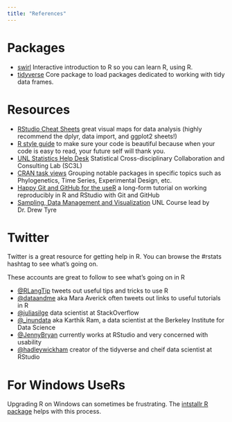 ```yaml
---
title: "References"
---
```


# Packages

 - [swirl] Interactive introduction to R so you can learn R, using R.
 - [tidyverse] Core package to load packages dedicated to working with tidy
   data frames.
   
# Resources

 - [RStudio Cheat Sheets] great visual maps for data analysis (highly recommend the dplyr, data import, and ggplot2 sheets!)
 - [R style guide] to make sure your code is beautiful because when your code is
   easy to read, your future self will thank you.
 - [UNL Statistics Help Desk] Statistical Cross-disciplinary Collaboration and Consulting Lab (SC3L)
 - [CRAN task views] Grouping notable packages in specific topics such as
   Phylogenetics, Time Series, Experimental Design, etc.
 - [Happy Git and GitHub for the useR] a long-form tutorial on working
   reproducibly in R and RStudio with Git and GitHub
 - [Sampling, Data Management and Visualization] UNL Course lead by Dr. Drew Tyre
 
# Twitter 

Twitter is a great resource for getting help in R. You can browse the \#rstats
hashtag to see what's going on.

These accounts are great to follow to see what's going on in R

 - [@RLangTip](https://twitter.com/RLangTip) tweets out useful tips and tricks to use R
 - [@dataandme](https://twitter.com/dataandme) aka Mara Averick often tweets out links to useful tutorials in R
 - [@juliasilge](https://tiwtter.com/juliasilge) data scientist at StackOverflow
 - [@_inundata](https://tiwtter.com/_inundata) aka Karthik Ram, a data scientist at the Berkeley Institute for Data Science
 - [@JennyBryan](https://twitter.com/JennyBryan) currently works at RStudio and very concerned with usability
 - [@hadleywickham](https://twitter.com/hadleywickham) creator of the tidyverse and cheif data scientist at RStudio


 
# For Windows UseRs

 Upgrading R on Windows can sometimes be frustrating. The [intstallr R package]
 helps with this process.
 
 [intstallr R package]: https://www.r-statistics.com/2015/06/a-step-by-step-screenshots-tutorial-for-upgrading-r-on-windows/
[Happy Git and GitHub for the useR ]: http://happygitwithr.com/
[swirl]: http://swirlstats.com/
[tidyverse]: http://tidyverse.org/
[CRAN task views]: https://cran.r-project.org/web/views/
[UNL Statistics Help Desk]: http://statistics.unl.edu/help-desk-form
[Sampling, Data Management and Visualization]: https://atyre2.github.io/data-management/ 
[R style guide]: http://style.tidyverse.org/
[RStudio Cheat Sheets]: https://www.rstudio.com/resources/cheatsheets/